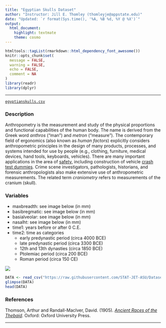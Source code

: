 ```yaml
---
title: "Egyptian Skulls Dataset"
author: "Instructor: Jill E. Thomley (thomleyje@appstate.edu)"
date: "Updated: `r format(Sys.time(), '%A, %B %d, %Y @ %X')`"
output: 
  html_document: 
    highlight: textmate
    theme: cosmo
---
```


```r
htmltools::tagList(rmarkdown::html_dependency_font_awesome())
knitr::opts_chunk$set(
  message = FALSE,
  warning = FALSE,
  echo = FALSE,
  comment = NA
)
library(readr)
library(dplyr)
```
<hr>

<i class="fas fa-database"></i> [`egyptianskulls.csv`](https://raw.githubusercontent.com/STAT-JET-ASU/Datasets/master/Instructor/egyptianskulls.csv)

### Description

Anthropometry is the measurement and study of the physical proportions and functional capabilities of the human body. The name is derived from the Greek word *anthros* ("man") and *metron* ("measure"). The contemporary field of ergonomics (also known as *human factors*) explicitly considers anthropometric principles in the design of many products, processes, and systems intended for use by people (e.g., clothing, furniture, medical devices, hand tools, keyboards, vehicles). There are many important applications in the area of [safety](https://www.cdc.gov/niosh/topics/anthropometry/default.html), including construction of vehicle [crash test dummies](http://www.humaneticsatd.com/crash-test-dummies/). Crime scene investigators, pathologists, historians, and forensic anthropologists also make extensive use of anthropometric measurements. The related term *craniometry* refers to measurements of the cranium (skull). 

### Variables

* maxbreadth: see image below (in mm)
* basibregmatic: see image below (in mm)
* basialveolar: see image below (in mm)
* nasalht: see image below (in mm)
* time1: years before or after 0 C.E.
* time2: time as categories
    * early predynastic period (circa 4000 BCE)
    * late predynastic period (circa 3300 BCE)
    * 12th and 13th dynasties (circa 1850 BCE)
    * Ptolemiac period (circa 200 BCE)
    * Roman period (circa 150 CE)
    
![](https://stat-jet-asu.github.io/Moodlepics/skullmeasurements.png)

```r
DATA <- read_csv("https://raw.githubusercontent.com/STAT-JET-ASU/Datasets/master/Instructor/egyptianskulls.csv")
glimpse(DATA)
head(DATA)
```

### References

Thomson, Arthur and Randall-MacIver, David. (1905). [*Ancient Races of the Thebaid*](https://books.google.com/books/about/The_Ancient_Races_of_the_Thebaid.html?id=7eQ-AAAAYAAJ). Oxford: Oxford University Press.

<hr>

